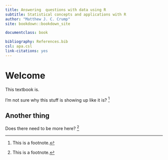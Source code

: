 ```yaml
--- 
title: Answering  questions with data using R
subtitle: Statistical concepts and applications with R
author: "Matthew J. C. Crump"
site: bookdown::bookdown_site

documentclass: book

bibliography: References.bib
csl: apa.csl
link-citations: yes
---
```


# Welcome

This textbook is.

I'm not sure why this stuff is showing up like it is? ^[This is a footnote.]

## Another thing

Does there need to be more here? ^[This is a footnote.]
